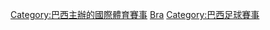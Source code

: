 [[Category:巴西主辦的國際體育賽事|Category:巴西主辦的國際體育賽事]]
[[Category:南美洲各國主辦的國際足球賽事|Bra]]
[[Category:巴西足球賽事|Category:巴西足球賽事]]